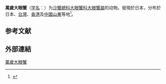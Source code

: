 {{Speciesbox
| name = 萬歲大眼蟹<br />''Macrophthalmus banzai''
| status = 
| status_system = 
| image = Macrophthalmus banzai.jpg
| image_caption = 
| zoosectio = [[蟹派|蟹派]] Eubrachyura
| zoosubsection = [[胸孔亞派|胸孔亞派]] Thoracotremata
| genus = Macrophthalmus
| species = banzai
| authority = (Wada & K. Sakai, 1989)<ref name=WoRMS_444951>{{cite WoRMS |id=444951 |title=''Macrophthalmus (Mareotis) banzai'' Wada & K. Sakai, 1989 }}</ref>
}}

'''萬歲大眼蟹'''（[[学名|学名]]：{{lang|la|''Macrophthalmus banzai''}}）为[[沙蟹總科|沙蟹總科]][[大眼蟹科|大眼蟹科]][[大眼蟹屬|大眼蟹屬]]的动物。發現於日本，分布於日本、[[台灣|台灣]]、[[香港|香港]]及[[中國|中國]][[山東|山東]]等地<ref>{{cite journal |last1=Wada |first1=K. |first2=K. |last2=Sakai |year=1989 |title=A new species of Macrophthalmus closely related to M. japonicus (de Haan) (Crustacea: Decapoda: Ocypodidae) |journal=[[Senckenbergiana_maritima|Senckenbergiana maritima]] |volume=20 |issue=3/4 |pages=131-146 }}</ref>。

==参考文献==
{{reflist}}

==外部連結==
{{Wikispecies-inline|Macrophthalmus banzai}}
{{Taxonbar|from=Q13805909}}

[[Category:大眼蟹属|萬歲大眼蟹]]


{{螃蟹小作品}}